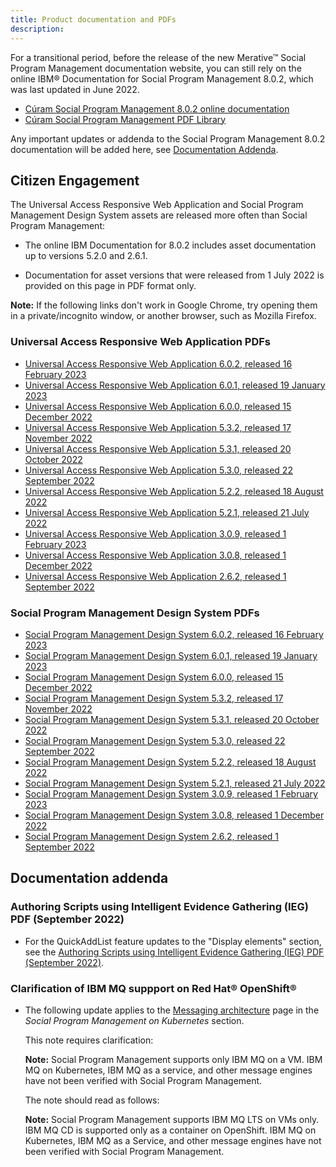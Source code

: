 ```yaml
---
title: Product documentation and PDFs
description: 
---
```


For a transitional period, before the release of the new Merative™ Social Program Management documentation website, you can still rely on the online IBM® Documentation for Social Program Management 8.0.2, which was last updated in June 2022.

* [Cúram Social Program Management 8.0.2 online documentation](https://www.ibm.com/docs/en/spm/8.0.2)
* [Cúram Social Program Management PDF Library](https://www.ibm.com/support/pages/ibm-c%C3%BAram-social-program-management-pdf-library)

Any important updates or addenda to the Social Program Management 8.0.2 documentation will be added here, see [Documentation Addenda](#documentation-addenda).  

## Citizen Engagement

The Universal Access Responsive Web Application and Social Program Management Design System assets are released more often than Social Program Management:

* The online IBM Documentation for 8.0.2 includes asset documentation up to versions 5.2.0 and 2.6.1.

* Documentation for asset versions that were released from 1 July 2022 is provided on this page in PDF format only.


 **Note:** If the following links don't work in Google Chrome, try opening them in a private/incognito window, or another browser, such as Mozilla Firefox.

### Universal Access Responsive Web Application PDFs

* [Universal Access Responsive Web Application 6.0.2, released 16 February 2023](/pdf/CE/UniversalAccess_6_0_2.pdf)
* [Universal Access Responsive Web Application 6.0.1, released 19 January 2023](/pdf/CE/UniversalAccess_6_0_1.pdf)
* [Universal Access Responsive Web Application 6.0.0, released 15 December 2022](/pdf/CE/UniversalAccess_6_0_0.pdf)
* [Universal Access Responsive Web Application 5.3.2, released 17 November 2022](/pdf/CE/UniversalAccess_5_3_2.pdf)
* [Universal Access Responsive Web Application 5.3.1, released 20 October 2022](/pdf/CE/UniversalAccess_5_3_1.pdf)
* [Universal Access Responsive Web Application 5.3.0, released 22 September 2022](/pdf/CE/UniversalAccess_5_3_0.pdf)
* [Universal Access Responsive Web Application 5.2.2, released 18 August 2022](/pdf/CE/UniversalAccess_5_2_2.pdf)
* [Universal Access Responsive Web Application 5.2.1, released 21 July 2022](/pdf/CE/UniversalAccess_5_2_1.pdf)
* [Universal Access Responsive Web Application 3.0.9, released 1 February 2023](/pdf/CE/UniversalAccess_3_0_9.pdf)
* [Universal Access Responsive Web Application 3.0.8, released 1 December 2022](/pdf/CE/UniversalAccess_3_0_8.pdf)
* [Universal Access Responsive Web Application 2.6.2, released 1 September 2022](/pdf/CE/UniversalAccess_2_6_2.pdf)

### Social Program Management Design System PDFs

* [Social Program Management Design System 6.0.2, released 16 February 2023](/pdf/CE/SPM_DesignSystem_6_0_2.pdf)
* [Social Program Management Design System 6.0.1, released 19 January 2023](/pdf/CE/SPM_DesignSystem_6_0_1.pdf)
* [Social Program Management Design System 6.0.0, released 15 December 2022](/pdf/CE/SPM_DesignSystem_6_0_0.pdf)
* [Social Program Management Design System 5.3.2, released 17 November 2022](/pdf/CE/SPM_DesignSystem_5_3_2.pdf)
* [Social Program Management Design System 5.3.1, released 20 October 2022](/pdf/CE/SPM_DesignSystem_5_3_1.pdf)
* [Social Program Management Design System 5.3.0, released 22 September 2022](/pdf/CE/SPM_DesignSystem_5_3_0.pdf)
* [Social Program Management Design System 5.2.2, released 18 August 2022](/pdf/CE/SPM_DesignSystem_5_2_2.pdf)
* [Social Program Management Design System 5.2.1, released 21 July 2022](/pdf/CE/SPM_DesignSystem_5_2_1.pdf)
* [Social Program Management Design System 3.0.9, released 1 February 2023](/pdf/CE/SPM_DesignSystem_3_0_9.pdf)
* [Social Program Management Design System 3.0.8, released 1 December 2022](/pdf/CE/SPM_DesignSystem_3_0_8.pdf)
* [Social Program Management Design System 2.6.2, released 1 September 2022](/pdf/CE/SPM_DesignSystem_2_6_2.pdf)

## Documentation addenda

### Authoring Scripts using Intelligent Evidence Gathering (IEG) PDF (September 2022)

* For the QuickAddList feature updates to the "Display elements" section, see the [Authoring Scripts using Intelligent Evidence Gathering (IEG) PDF (September 2022)](/pdf/CE/AuthoringScriptsUsingIEG_September22.pdf).

### Clarification of IBM MQ suppport on Red Hat® OpenShift®

* The following update applies to the [Messaging architecture](https://www.ibm.com/docs/en/spm/8.0.2?topic=architecture-messaging) page in the *Social Program Management on Kubernetes* section.

  This note requires clarification:
  
  **Note:** Social Program Management supports only IBM MQ on a VM. IBM MQ on Kubernetes, IBM MQ as a service, and other message engines have not been verified with Social Program Management.

  The note should read as follows:

  **Note:** Social Program Management supports IBM MQ LTS on VMs only. IBM MQ CD is supported only as a container on OpenShift. IBM MQ on Kubernetes, IBM MQ as a Service, and other message engines have not been verified with Social Program Management.
